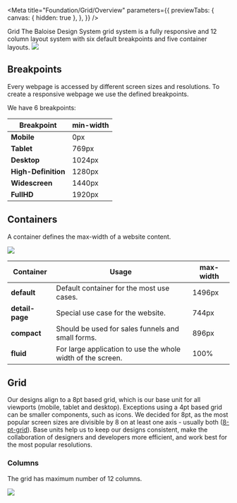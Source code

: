 
<Meta
  title="Foundation/Grid/Overview"
  parameters={{
    previewTabs: {
      canvas: { hidden: true },
    },
  }}
/>

<bal-doc-banner subtitle="Foundation" color="green">
  Grid
</bal-doc-banner>

<bal-doc-lead>
  The Baloise Design System grid system is a fully responsive and 12 column layout system with six default breakpoints
  and five container layouts.
</bal-doc-lead>


<img src={GridOverview} />

## Breakpoints

Every webpage is accessed by different screen sizes and resolutions. To create a responsive webpage we use the defined
breakpoints.

We have 6 breakpoints:

| Breakpoint          | min-width |
| ------------------- | --------- |
| **Mobile**          | 0px       |
| **Tablet**          | 769px     |
| **Desktop**         | 1024px    |
| **High-Definition** | 1280px    |
| **Widescreen**      | 1440px    |
| **FullHD**          | 1920px    |

## Containers

A container defines the max-width of a website content.


<img src={LayoutOverview} />

| Container       | Usage                                                       | max-width |
| --------------- | ----------------------------------------------------------- | --------- |
| **default**     | Default container for the most use cases.                   | 1496px    |
| **detail-page** | Special use case for the website.                           | 744px     |
| **compact**     | Should be used for sales funnels and small forms.           | 896px     |
| **fluid**       | For large application to use the whole width of the screen. | 100%      |

## Grid

Our designs align to a 8pt based grid, which is our base unit for all viewports (mobile, tablet and desktop).
Exceptions using a 4pt based grid can be smaller components, such as icons.
We decided for 8pt, as the most popular screen sizes are divisible by 8 on at least one axis -
usually both ([8-pt-grid](https://spec.fm/specifics/8-pt-grid)). Base units help us to keep our designs consistent,
make the collaboration of designers and developers more efficient, and work best for the most popular
resolutions.

### Columns

The grid has maximum number of 12 columns.


<img src={Grid} />

<bal-doc-github link="/stories/foundation/grid/00-overview.stories.mdx"></bal-doc-github>
